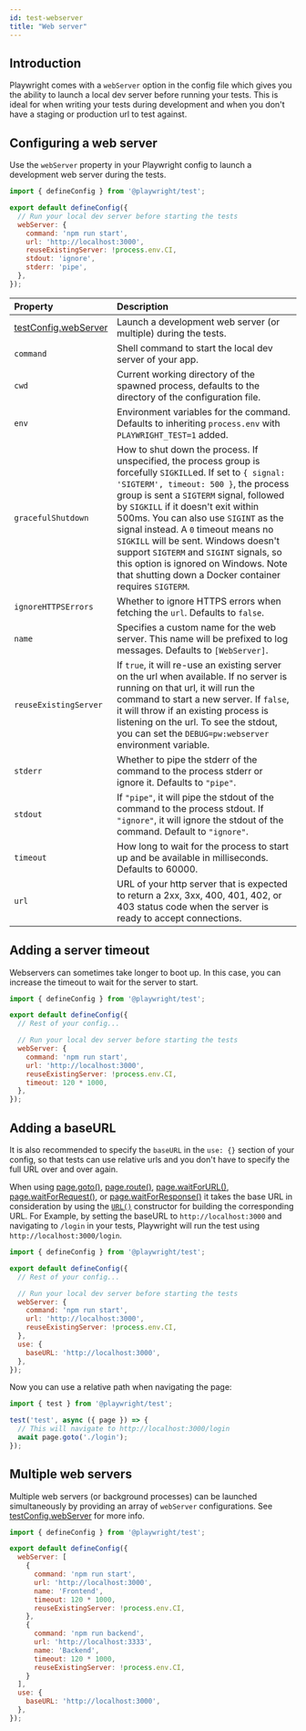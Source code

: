 ```yaml
---
id: test-webserver
title: "Web server"
---
```


## Introduction

Playwright comes with a `webServer` option in the config file which gives you the ability to launch a local dev server before running your tests. This is ideal for when writing your tests during development and when you don't have a staging or production url to test against.

## Configuring a web server

Use the `webServer` property in your Playwright config to launch a development web server during the tests.

```js title="playwright.config.ts"
import { defineConfig } from '@playwright/test';

export default defineConfig({
  // Run your local dev server before starting the tests
  webServer: {
    command: 'npm run start',
    url: 'http://localhost:3000',
    reuseExistingServer: !process.env.CI,
    stdout: 'ignore',
    stderr: 'pipe',
  },
});
```

| Property | Description |
| :- | :- |
| [testConfig.webServer](/api/class-testconfig.mdx#test-config-web-server) | Launch a development web server (or multiple) during the tests. |
| `command`| Shell command to start the local dev server of your app. |
| `cwd` | Current working directory of the spawned process, defaults to the directory of the configuration file. |
| `env` | Environment variables for the command. Defaults to inheriting `process.env` with `PLAYWRIGHT_TEST=1` added. |
| `gracefulShutdown` | How to shut down the process. If unspecified, the process group is forcefully `SIGKILL`ed. If set to `{ signal: 'SIGTERM', timeout: 500 }`, the process group is sent a `SIGTERM` signal, followed by `SIGKILL` if it doesn't exit within 500ms. You can also use `SIGINT` as the signal instead. A `0` timeout means no `SIGKILL` will be sent. Windows doesn't support `SIGTERM` and `SIGINT` signals, so this option is ignored on Windows. Note that shutting down a Docker container requires `SIGTERM`. |
| `ignoreHTTPSErrors` | Whether to ignore HTTPS errors when fetching the `url`. Defaults to `false`. |
| `name` | Specifies a custom name for the web server. This name will be prefixed to log messages. Defaults to `[WebServer]`. |
| `reuseExistingServer`| If `true`, it will re-use an existing server on the url when available. If no server is running on that url, it will run the command to start a new server. If `false`, it will throw if an existing process is listening on the url. To see the stdout, you can set the `DEBUG=pw:webserver` environment variable. |
| `stderr` | Whether to pipe the stderr of the command to the process stderr or ignore it. Defaults to `"pipe"`. |
| `stdout` | If `"pipe"`, it will pipe the stdout of the command to the process stdout. If `"ignore"`, it will ignore the stdout of the command. Default to `"ignore"`. |
| `timeout` | How long to wait for the process to start up and be available in milliseconds. Defaults to 60000. |
| `url`| URL of your http server that is expected to return a 2xx, 3xx, 400, 401, 402, or 403 status code when the server is ready to accept connections. |

## Adding a server timeout

Webservers can sometimes take longer to boot up. In this case, you can increase the timeout to wait for the server to start.

```js title="playwright.config.ts"
import { defineConfig } from '@playwright/test';

export default defineConfig({
  // Rest of your config...

  // Run your local dev server before starting the tests
  webServer: {
    command: 'npm run start',
    url: 'http://localhost:3000',
    reuseExistingServer: !process.env.CI,
    timeout: 120 * 1000,
  },
});
```

## Adding a baseURL

It is also recommended to specify the `baseURL` in the `use: {}` section of your config, so that tests can use relative urls and you don't have to specify the full URL over and over again. 

When using [page.goto()](/api/class-page.mdx#page-goto), [page.route()](/api/class-page.mdx#page-route), [page.waitForURL()](/api/class-page.mdx#page-wait-for-url), [page.waitForRequest()](/api/class-page.mdx#page-wait-for-request), or [page.waitForResponse()](/api/class-page.mdx#page-wait-for-response) it takes the base URL in consideration by using the [`URL()`](https://developer.mozilla.org/en-US/docs/Web/API/URL/URL) constructor for building the corresponding URL. For Example, by setting the baseURL to `http://localhost:3000` and navigating to `/login` in your tests, Playwright will run the test using `http://localhost:3000/login`.

```js title="playwright.config.ts"
import { defineConfig } from '@playwright/test';

export default defineConfig({
  // Rest of your config...

  // Run your local dev server before starting the tests
  webServer: {
    command: 'npm run start',
    url: 'http://localhost:3000',
    reuseExistingServer: !process.env.CI,
  },
  use: {
    baseURL: 'http://localhost:3000',
  },
});
```

Now you can use a relative path when navigating the page:

```js title="test.spec.ts"
import { test } from '@playwright/test';

test('test', async ({ page }) => {
  // This will navigate to http://localhost:3000/login
  await page.goto('./login');
});
```

## Multiple web servers

Multiple web servers (or background processes) can be launched simultaneously by providing an array of `webServer` configurations. See [testConfig.webServer](/api/class-testconfig.mdx#test-config-web-server) for more info.

```js title="playwright.config.ts"
import { defineConfig } from '@playwright/test';

export default defineConfig({
  webServer: [
    {
      command: 'npm run start',
      url: 'http://localhost:3000',
      name: 'Frontend',
      timeout: 120 * 1000,
      reuseExistingServer: !process.env.CI,
    },
    {
      command: 'npm run backend',
      url: 'http://localhost:3333',
      name: 'Backend',
      timeout: 120 * 1000,
      reuseExistingServer: !process.env.CI,
    }
  ],
  use: {
    baseURL: 'http://localhost:3000',
  },
});
```


[Accessibility]: /api/class-accessibility.mdx "Accessibility"
[Android]: /api/class-android.mdx "Android"
[AndroidDevice]: /api/class-androiddevice.mdx "AndroidDevice"
[AndroidInput]: /api/class-androidinput.mdx "AndroidInput"
[AndroidSocket]: /api/class-androidsocket.mdx "AndroidSocket"
[AndroidWebView]: /api/class-androidwebview.mdx "AndroidWebView"
[APIRequest]: /api/class-apirequest.mdx "APIRequest"
[APIRequestContext]: /api/class-apirequestcontext.mdx "APIRequestContext"
[APIResponse]: /api/class-apiresponse.mdx "APIResponse"
[APIResponseAssertions]: /api/class-apiresponseassertions.mdx "APIResponseAssertions"
[Browser]: /api/class-browser.mdx "Browser"
[BrowserContext]: /api/class-browsercontext.mdx "BrowserContext"
[BrowserServer]: /api/class-browserserver.mdx "BrowserServer"
[BrowserType]: /api/class-browsertype.mdx "BrowserType"
[CDPSession]: /api/class-cdpsession.mdx "CDPSession"
[Clock]: /api/class-clock.mdx "Clock"
[ConsoleMessage]: /api/class-consolemessage.mdx "ConsoleMessage"
[Coverage]: /api/class-coverage.mdx "Coverage"
[Dialog]: /api/class-dialog.mdx "Dialog"
[Download]: /api/class-download.mdx "Download"
[Electron]: /api/class-electron.mdx "Electron"
[ElectronApplication]: /api/class-electronapplication.mdx "ElectronApplication"
[ElementHandle]: /api/class-elementhandle.mdx "ElementHandle"
[FileChooser]: /api/class-filechooser.mdx "FileChooser"
[Frame]: /api/class-frame.mdx "Frame"
[FrameLocator]: /api/class-framelocator.mdx "FrameLocator"
[GenericAssertions]: /api/class-genericassertions.mdx "GenericAssertions"
[JSHandle]: /api/class-jshandle.mdx "JSHandle"
[Keyboard]: /api/class-keyboard.mdx "Keyboard"
[Locator]: /api/class-locator.mdx "Locator"
[LocatorAssertions]: /api/class-locatorassertions.mdx "LocatorAssertions"
[Logger]: /api/class-logger.mdx "Logger"
[Mouse]: /api/class-mouse.mdx "Mouse"
[Page]: /api/class-page.mdx "Page"
[PageAssertions]: /api/class-pageassertions.mdx "PageAssertions"
[Playwright]: /api/class-playwright.mdx "Playwright"
[PlaywrightAssertions]: /api/class-playwrightassertions.mdx "PlaywrightAssertions"
[Request]: /api/class-request.mdx "Request"
[Response]: /api/class-response.mdx "Response"
[Route]: /api/class-route.mdx "Route"
[Selectors]: /api/class-selectors.mdx "Selectors"
[SnapshotAssertions]: /api/class-snapshotassertions.mdx "SnapshotAssertions"
[TimeoutError]: /api/class-timeouterror.mdx "TimeoutError"
[Touchscreen]: /api/class-touchscreen.mdx "Touchscreen"
[Tracing]: /api/class-tracing.mdx "Tracing"
[Video]: /api/class-video.mdx "Video"
[WebError]: /api/class-weberror.mdx "WebError"
[WebSocket]: /api/class-websocket.mdx "WebSocket"
[WebSocketRoute]: /api/class-websocketroute.mdx "WebSocketRoute"
[Worker]: /api/class-worker.mdx "Worker"
[Fixtures]: /api/class-fixtures.mdx "Fixtures"
[FullConfig]: /api/class-fullconfig.mdx "FullConfig"
[FullProject]: /api/class-fullproject.mdx "FullProject"
[Location]: /api/class-location.mdx "Location"
[Test]: /api/class-test.mdx "Test"
[TestConfig]: /api/class-testconfig.mdx "TestConfig"
[TestInfo]: /api/class-testinfo.mdx "TestInfo"
[TestInfoError]: /api/class-testinfoerror.mdx "TestInfoError"
[TestOptions]: /api/class-testoptions.mdx "TestOptions"
[TestProject]: /api/class-testproject.mdx "TestProject"
[TestStepInfo]: /api/class-teststepinfo.mdx "TestStepInfo"
[WorkerInfo]: /api/class-workerinfo.mdx "WorkerInfo"
[Reporter]: /api/class-reporter.mdx "Reporter"
[Suite]: /api/class-suite.mdx "Suite"
[TestCase]: /api/class-testcase.mdx "TestCase"
[TestError]: /api/class-testerror.mdx "TestError"
[TestResult]: /api/class-testresult.mdx "TestResult"
[TestStep]: /api/class-teststep.mdx "TestStep"
[Element]: https://developer.mozilla.org/en-US/docs/Web/API/element "Element"
[EvaluationArgument]: /evaluating.mdx#evaluation-argument "EvaluationArgument"
[Promise]: https://developer.mozilla.org/en-US/docs/Web/JavaScript/Reference/Global_Objects/Promise "Promise"
[iterator]: https://developer.mozilla.org/en-US/docs/Web/JavaScript/Reference/Iteration_protocols "Iterator"
[origin]: https://developer.mozilla.org/en-US/docs/Glossary/Origin "Origin"
[selector]: https://developer.mozilla.org/en-US/docs/Web/CSS/CSS_Selectors "selector"
[Serializable]: https://developer.mozilla.org/en-US/docs/Web/JavaScript/Reference/Global_Objects/JSON/stringify#Description "Serializable"
[UIEvent.detail]: https://developer.mozilla.org/en-US/docs/Web/API/UIEvent/detail "UIEvent.detail"
[UnixTime]: https://en.wikipedia.org/wiki/Unix_time "Unix Time"
[xpath]: https://developer.mozilla.org/en-US/docs/Web/XPath "xpath"

[Array]: https://developer.mozilla.org/en-US/docs/Web/JavaScript/Reference/Global_Objects/Array "Array"
[boolean]: https://developer.mozilla.org/en-US/docs/Web/JavaScript/Data_structures#Boolean_type "Boolean"
[Buffer]: https://nodejs.org/api/buffer.html#buffer_class_buffer "Buffer"
[ChildProcess]: https://nodejs.org/api/child_process.html "ChildProcess"
[Date]: https://developer.mozilla.org/en-US/docs/Web/JavaScript/Reference/Global_Objects/Date "Date"
[Error]: https://nodejs.org/api/errors.html#errors_class_error "Error"
[EventEmitter]: https://nodejs.org/api/events.html#events_class_eventemitter "EventEmitter"
[function]: https://developer.mozilla.org/en-US/docs/Web/JavaScript/Reference/Global_Objects/Function "Function"
[FormData]: https://developer.mozilla.org/en-US/docs/Web/API/FormData "FormData"
[Map]: https://developer.mozilla.org/en-US/docs/Web/JavaScript/Reference/Global_Objects/Map "Map"
[Metadata]: https://developer.mozilla.org/en-US/docs/Web/JavaScript/Reference/Global_Objects/Object "Object&lt;string, any&gt;"
[null]: https://developer.mozilla.org/en-US/docs/Web/JavaScript/Reference/Global_Objects/null "null"
[number]: https://developer.mozilla.org/en-US/docs/Web/JavaScript/Data_structures#Number_type "Number"
[Object]: https://developer.mozilla.org/en-US/docs/Web/JavaScript/Reference/Global_Objects/Object "Object"
[Promise]: https://developer.mozilla.org/en-US/docs/Web/JavaScript/Reference/Global_Objects/Promise "Promise"
[Readable]: https://nodejs.org/api/stream.html#stream_class_stream_readable "Readable"
[ReadStream]: https://nodejs.org/api/fs.html#class-fsreadstream "ReadStream"
[RegExp]: https://developer.mozilla.org/en-US/docs/Web/JavaScript/Reference/Global_Objects/RegExp "RegExp"
[string]: https://developer.mozilla.org/en-US/docs/Web/JavaScript/Data_structures#String_type "string"
[void]: https://developer.mozilla.org/en-US/docs/Web/JavaScript/Reference/Global_Objects/undefined "void"
[URL]: https://nodejs.org/api/url.html "URL"
[URLSearchParams]: https://developer.mozilla.org/en-US/docs/Web/API/URLSearchParams "URLSearchParams"

[all available image tags]: https://mcr.microsoft.com/en-us/product/playwright/about "all available image tags"
[Microsoft Artifact Registry]: https://mcr.microsoft.com/en-us/product/playwright/about "Microsoft Artifact Registry"
[Dockerfile.noble]: https://github.com/microsoft/playwright/blob/main/utils/docker/Dockerfile.noble "Dockerfile.noble"
